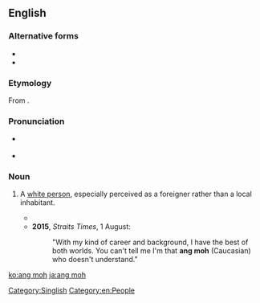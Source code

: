==English==

===Alternative forms===
* {{l|en|angmoh}}
* {{l|en|ang mo}}

===Etymology===
From {{etyl|nan|en}} {{zh-l|紅毛|tr=[[âng-mô͘]]|red hair}}.

===Pronunciation===
*{{a|Singapore}} {{IPA|/ˈɑŋ ˈmoʊ/|lang=en}}
*{{a|UK}} {{IPA|/ˌaŋ ˈməʊ/|lang=en}}

===Noun===
{{en-noun|s|ang moh}}

# {{lb|en|Singapore|Malaysia|informal|derogatory}} A [[white person]], especially perceived as a foreigner rather than a local inhabitant. {{defdate|from 19th c.}}
#* {{quote-text|year=2011|author=Shirley Geok-lin Lim|title=Joss and Gold|page=254|passage=Suyin recognized him immediately—the tall, uncomfortable-looking white man, the '''ang moh''' standing guard by the only unoccupied table in the cafe.}}
#*'''2015''', ''Straits Times'', 1 August:
#*:"With my kind of career and background, I have the best of both worlds. You can't tell me I'm that '''ang moh''' (Caucasian) who doesn't understand."

[[Category:Singlish]]
[[Category:en:People]]

[[ko:ang moh]]
[[ja:ang moh]]
